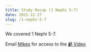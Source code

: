 ```yaml
---
title: Study Recap (1 Nephi 5-7)
date: 2021-12-27
slug: /1-nephi-5-7
---
```


We covered 1 Nephi 5-7.

Email [Mikes](mailto:models.prelims-0d@icloud.com) for access to the [📹 Video](https://www.youtube.com/watch?v=aDY66HScJIE)
